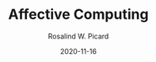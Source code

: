 ---
date: 2020-11-16
title: 'Affective Computing'
author: 'Rosalind W. Picard'
published: true
cover: './affective.jpg'
type: ['antibook']
url: 'https://www.librarything.com/work/226672'
---